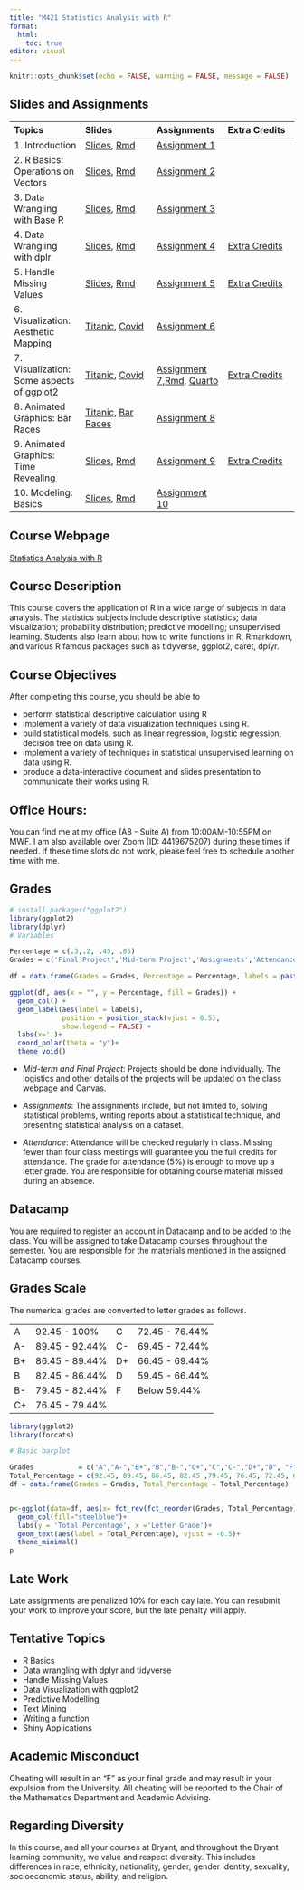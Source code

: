 ```yaml
---
title: "M421 Statistics Analysis with R"
format: 
  html:
    toc: true
editor: visual
---
```


```r
knitr::opts_chunk$set(echo = FALSE, warning = FALSE, message = FALSE)
```

## Slides and Assignments

| Topics                                     | Slides                                                                                       | Assignments                                                                                                            | Extra Credits                                               |
|:-----------------|:-----------------|:-----------------|:-----------------|
| 1\. Introduction                           | [Slides](slides/1_intro.html), [Rmd](slides/1_intro.Rmd)                                     | [Assignment 1](assignments/assignment1.html)                                                                           |                                                             |
| 2\. R Basics: Operations on Vectors        | [Slides](slides/2_r_basics.html), [Rmd](slides/2_r_basics.Rmd)                               | [Assignment 2](assignments/assignment2.html)                                                                           |                                                             |
| 3\. Data Wrangling with Base R             | [Slides](slides/3_base_r.html), [Rmd](slides/3_base_r.Rmd)                                   | [Assignment 3](assignments/assignment3.html)                                                                           |                                                             |
| 4\. Data Wrangling with dplr               | [Slides](slides/4_dplyr.html), [Rmd](slides/4_dplyr.Rmd)                                     | [Assignment 4](assignments/assignment4.html)                                                                           | [Extra Credits](assignments/assignment4_extra_credits.html) |
| 5\. Handle Missing Values                  | [Slides](slides/5_missing_value_slides.html), [Rmd](slides/5_missing_value_slides.Rmd)       | [Assignment 5](assignments/assignment5.html)                                                                           | [Extra Credits](assignments/assignment5_extra_credits.html) |
| 6\. Visualization: Aesthetic Mapping       | [Titanic](slides/6_viz_titanic.html), [Covid](slides/6_viz.html)                             | [Assignment 6](assignments/assignment6.html)                                                                           |                                                             |
| 7\. Visualization: Some aspects of ggplot2 | [Titanic](slides/7_viz_titanic.html), [Covid](slides/7_viz.html)                             | [Assignment 7](assignments/assignment7.html),[Rmd](assignments/assignment7.rmd), [Quarto](assignments/assignment7.qmd) | [Extra Credits](assignments/assignment7_extra_credits.html) |
| 8\. Animated Graphics: Bar Races           | [Titanic,](gganimate/8_viz_titanic.html) [Bar Races](gganimate/8_viz_bar_race.html)          | [Assignment 8](assignments/assignment8.html)                                                                           |                                                             |
| 9\. Animated Graphics: Time Revealing      | [Slides](gganimate/9_viz_reveal.html), [Rmd](gganimate/9_viz_reveal.Rmd)                     | [Assignment 9](assignments/assignment9.html)                                                                           | [Extra Credits](assignments/assignment9_extra_credits.html) |
| 10\. Modeling: Basics                      | [Slides](gganimate/10_predictive_modeling.html), [Rmd](gganimate/10_predictive_modeling.Rmd) | [Assignment 10](assignments/assignment10.html)                                                                         |                                                             |

## Course Webpage

[Statistics Analysis with R](https://bryantstats.github.io/math421/)

## Course Description

This course covers the application of R in a wide range of subjects in data analysis. The statistics subjects include descriptive statistics; data visualization; probability distribution; predictive modelling; unsupervised learning. Students also learn about how to write functions in R, Rmarkdown, and various R famous packages such as tidyverse, ggplot2, caret, dplyr.

## Course Objectives

After completing this course, you should be able to

-   perform statistical descriptive calculation using R
-   implement a variety of data visualization techniques using R.\
-   build statistical models, such as linear regression, logistic regression, decision tree on data using R.\
-   implement a variety of techniques in statistical unsupervised learning on data using R.\
-   produce a data-interactive document and slides presentation to communicate their works using R.

## Office Hours:

You can find me at my office (A8 - Suite A) from 10:00AM-10:55PM on MWF. I am also available over Zoom (ID: 4419675207) during these times if needed. If these time slots do not work, please feel free to schedule another time with me.

## Grades

```r
# install.packages("ggplot2")
library(ggplot2)
library(dplyr)
# Variables

Percentage = c(.3,.2, .45, .05)
Grades = c('Final Project','Mid-term Project','Assignments','Attendance')

df = data.frame(Grades = Grades, Percentage = Percentage, labels = paste0(Percentage*100, "%"))

ggplot(df, aes(x = "", y = Percentage, fill = Grades)) +
  geom_col() +
  geom_label(aes(label = labels),
             position = position_stack(vjust = 0.5),
             show.legend = FALSE) +
  labs(x='')+
  coord_polar(theta = "y")+
  theme_void()
```

-   *Mid-term and Final Project*: Projects should be done individually. The logistics and other details of the projects will be updated on the class webpage and Canvas.

-   *Assignments*: The assignments include, but not limited to, solving statistical problems, writing reports about a statistical technique, and presenting statistical analysis on a dataset.

-   *Attendance*: Attendance will be checked regularly in class. Missing fewer than four class meetings will guarantee you the full credits for attendance. The grade for attendance (5%) is enough to move up a letter grade. You are responsible for obtaining course material missed during an absence.

## Datacamp

You are required to register an account in Datacamp and to be added to the class. You will be assigned to take Datacamp courses throughout the semester. You are responsible for the materials mentioned in the assigned Datacamp courses.

## Grades Scale

The numerical grades are converted to letter grades as follows.

|     |                |     |                |
|-----|----------------|-----|----------------|
| A   | 92.45 - 100%   | C   | 72.45 - 76.44% |
| A-  | 89.45 - 92.44% | C-  | 69.45 - 72.44% |
| B+  | 86.45 - 89.44% | D+  | 66.45 - 69.44% |
| B   | 82.45 - 86.44% | D   | 59.45 - 66.44% |
| B-  | 79.45 - 82.44% | F   | Below 59.44%   |
| C+  | 76.45 - 79.44% |     |                |

```r
library(ggplot2)
library(forcats)

# Basic barplot

Grades           = c("A","A-","B+","B","B-","C+","C","C-","D+","D", "F")
Total_Percentage = c(92.45, 89.45, 86.45, 82.45 ,79.45, 76.45, 72.45, 69.45, 66.45, 59.45, 0)
df = data.frame(Grades = Grades, Total_Percentage = Total_Percentage)


p<-ggplot(data=df, aes(x= fct_rev(fct_reorder(Grades, Total_Percentage)), y=Total_Percentage)) +
  geom_col(fill="steelblue")+
  labs(y = 'Total Percentage', x ='Letter Grade')+
  geom_text(aes(label = Total_Percentage), vjust = -0.5)+
  theme_minimal()
p

```

## Late Work

Late assignments are penalized 10% for each day late. You can resubmit your work to improve your score, but the late penalty will apply.

## Tentative Topics

-   R Basics
-   Data wrangling with dplyr and tidyverse\
-   Handle Missing Values
-   Data Visualization with ggplot2\
-   Predictive Modelling\
-   Text Mining
-   Writing a function
-   Shiny Applications

## Academic Misconduct

Cheating will result in an "F" as your final grade and may result in your expulsion from the University. All cheating will be reported to the Chair of the Mathematics Department and Academic Advising.

## Regarding Diversity

In this course, and all your courses at Bryant, and throughout the Bryant learning community, we value and respect diversity. This includes differences in race, ethnicity, nationality, gender, gender identity, sexuality, socioeconomic status, ability, and religion.
